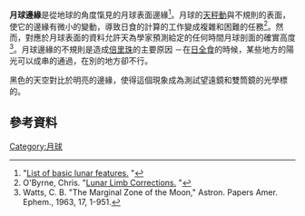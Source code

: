 '''月球邊緣'''是從地球的角度愾見的月球表面邊緣<ref>"[http://brahms.phy.vanderbilt.edu/a103/labs/tl_moon.shtml List of basic lunar features.] {{webarchive|url=https://web.archive.org/web/20060203074721/http://brahms.phy.vanderbilt.edu/a103/labs/tl_moon.shtml |date=2006-02-03 }}"</ref>。月球的[[天秤動|天秤動]]與不規則的表面，使它的邊緣有微小的變動，導致日食的計算的工作變成複雜和困難的任務<ref>O'Byrne, Chris. "[http://www.chris.obyrne.com/Eclipses/2001curves.html Lunar Limb Corrections.] {{webarchive|url=https://web.archive.org/web/20080113025059/http://www.chris.obyrne.com/Eclipses/2001curves.html |date=2008-01-13 }}"</ref>。然而，對應於月球表面的資料允許天為學家預測給定的任何時間月球剖面的確實高度<ref>Watts, C. B. "The Marginal Zone of the Moon," Astron. Papers Amer. Ephem., 1963, 17, 1-951.</ref>。月球邊緣的不規則是造成[[倍里珠|倍里珠]]的主要原因 －在[[日全食|日全食]]的時候，某些地方的陽光可以成串的通過，在別的地方卻不行。

黑色的天空對比於明亮的邊緣，使得這個現象成為測試望遠鏡和雙筒鏡的光學標的。

== 參考資料 ==
{{reflist}}

{{moon-stub}}
[[Category:月球|Category:月球]]